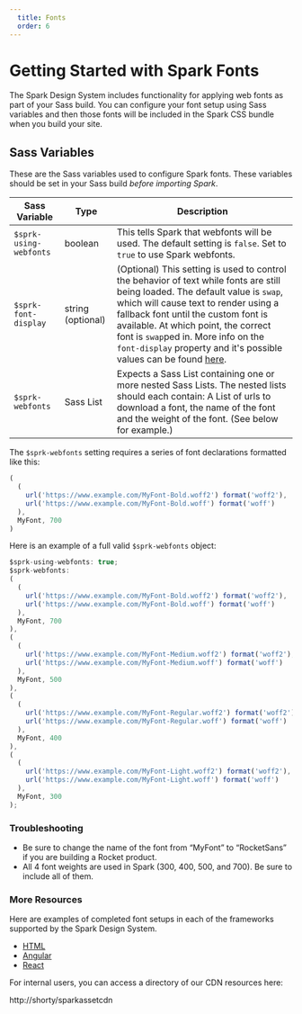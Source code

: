 ```yaml
---
  title: Fonts
  order: 6
---
```


# Getting Started with Spark Fonts

The Spark Design System includes functionality for
applying web fonts as part of your Sass build.
You can configure your font setup using Sass
variables and then those fonts will be included
in the Spark CSS bundle when you build your site.

## Sass Variables

These are the Sass variables used to configure
Spark fonts. These variables should be set in
your Sass build *before importing Spark*.

| Sass Variable | Type | Description |
|---|---|---|
| `$sprk-using-webfonts` | boolean | This tells Spark that webfonts will be used. The default setting is `false`. Set to `true` to use Spark webfonts.|
| `$sprk-font-display` | string (optional) | (Optional) This setting is used to control the behavior of text while fonts are still being loaded. The default value is `swap`, which will cause text to render using a fallback font until the custom font is available. At which point, the correct font is `swap`ped in. More info on the `font-display` property and it's possible values can be found [here](https://developer.mozilla.org/en-US/docs/Web/CSS/@font-face/font-display).|
| `$sprk-webfonts` | Sass List | Expects a Sass List containing one or more nested Sass Lists. The nested lists should each contain: A List of urls to download a font, the name of the font and the weight of the font. (See below for example.)  |

The `$sprk-webfonts` setting requires a series of font declarations formatted like this:

```javascript
(
  (
    url('https://www.example.com/MyFont-Bold.woff2') format('woff2'),
    url('https://www.example.com/MyFont-Bold.woff') format('woff')
  ),
  MyFont, 700
)
```

Here is an example of a full valid `$sprk-webfonts` object:

```javascript
$sprk-using-webfonts: true;
$sprk-webfonts:
(
  (
    url('https://www.example.com/MyFont-Bold.woff2') format('woff2'),
    url('https://www.example.com/MyFont-Bold.woff') format('woff')
  ),
  MyFont, 700
),
(
  (
    url('https://www.example.com/MyFont-Medium.woff2') format('woff2'),
    url('https://www.example.com/MyFont-Medium.woff') format('woff')
  ),
  MyFont, 500
),
(
  (
    url('https://www.example.com/MyFont-Regular.woff2') format('woff2'),
    url('https://www.example.com/MyFont-Regular.woff') format('woff')
  ),
  MyFont, 400
),
(
  (
    url('https://www.example.com/MyFont-Light.woff2') format('woff2'),
    url('https://www.example.com/MyFont-Light.woff') format('woff')
  ),
  MyFont, 300
);
```

### Troubleshooting

* Be sure to change the name of the font from “MyFont” to “RocketSans” if you are building a Rocket product.
* All 4 font weights are used in Spark (300, 400, 500, and 700). Be sure to include all of them.

### More Resources

Here are examples of completed font setups in each of the frameworks supported by the Spark Design System.

- [HTML](https://github.com/sparkdesignsystem/spark-starter-html/blob/master/src/style.scss)
- [Angular](https://github.com/sparkdesignsystem/spark-starter-angular/blob/master/src/styles.scss)
- [React](https://github.com/sparkdesignsystem/spark-starter-react/blob/master/src/styles.scss)

For internal users, you can access a directory of our CDN resources here:

http://shorty/sparkassetcdn